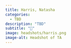 ```yaml
---
title: Harris, Natasha
categories: 
  - TBD
description: "TBD"
subtitle: "🔗"
image: headshots/harris.png
image-alt: Headshot of TA
---
```

